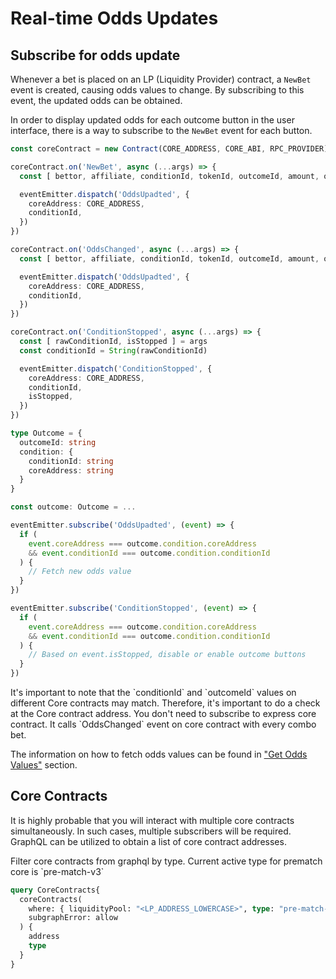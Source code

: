 
# Real-time Odds Updates

## Subscribe for odds update

Whenever a bet is placed on an LP (Liquidity Provider) contract, a `NewBet` event is created, causing odds values to change.
By subscribing to this event, the updated odds can be obtained.

In order to display updated odds for each outcome button in the user interface, there is a way to subscribe to
the `NewBet` event for each button.

```ts copy filename="subscriber.ts"
const coreContract = new Contract(CORE_ADDRESS, CORE_ABI, RPC_PROVIDER)

coreContract.on('NewBet', async (...args) => {
  const [ bettor, affiliate, conditionId, tokenId, outcomeId, amount, odds, funds ] = args

  eventEmitter.dispatch('OddsUpadted', {
    coreAddress: CORE_ADDRESS,
    conditionId,
  })
})

coreContract.on('OddsChanged', async (...args) => {
  const [ bettor, affiliate, conditionId, tokenId, outcomeId, amount, odds, funds ] = args

  eventEmitter.dispatch('OddsUpadted', {
    coreAddress: CORE_ADDRESS,
    conditionId,
  })
})

coreContract.on('ConditionStopped', async (...args) => {
  const [ rawConditionId, isStopped ] = args
  const conditionId = String(rawConditionId)

  eventEmitter.dispatch('ConditionStopped', {
    coreAddress: CORE_ADDRESS,
    conditionId,
    isStopped,
  })
})

```

```ts copy filename="OutcomeButton.ts"
type Outcome = {
  outcomeId: string
  condition: {
    conditionId: string
    coreAddress: string
  }
}

const outcome: Outcome = ...

eventEmitter.subscribe('OddsUpadted', (event) => {
  if (
    event.coreAddress === outcome.condition.coreAddress
    && event.conditionId === outcome.condition.conditionId
  ) {
    // Fetch new odds value
  }
})

eventEmitter.subscribe('ConditionStopped', (event) => {
  if (
    event.coreAddress === outcome.condition.coreAddress
    && event.conditionId === outcome.condition.conditionId
  ) {
    // Based on event.isStopped, disable or enable outcome buttons
  }
})
```

<Callout type="warning">
  It's important to note that the `conditionId` and `outcomeId` values on different Core contracts may match.
  Therefore, it's important to do a check at the Core contract address.
</Callout>

<Callout type="info">
  You don't need to subscribe to express core contract. It calls `OddsChanged` event on core contract with every combo bet.
</Callout>

The information on how to fetch odds values can be found in ["Get Odds Values"](/hub/apps/guides/advanced/prematch/get-odds-values)
section.


## Core Contracts

It is highly probable that you will interact with multiple core contracts simultaneously. In such cases, multiple
subscribers will be required. GraphQL can be utilized to obtain a list of core contract addresses.

<Callout type="info">
  Filter core contracts from graphql by type. Current active type for prematch core is `pre-match-v3`
</Callout>

```graphql copy
query CoreContracts{
  coreContracts(
    where: { liquidityPool: "<LP_ADDRESS_LOWERCASE>", type: "pre-match-v3" }
    subgraphError: allow
  ) {
    address
    type
  }
}
```
